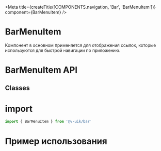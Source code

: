 
<Meta
  title={createTitle([COMPONENTS.navigation, 'Bar', 'BarMenuItem'])}
  component={BarMenuItem}
/>

# BarMenuItem

Компонент в основном применяется для отображения ссылок, которые используются для быстрой навигации по приложению.

# BarMenuItem API

<ArgsTable of={BarMenuItem} />

## Сlasses

<ArgsTable of={BarMenuItemClassesDummy} />

# import

```ts
import { BarMenuItem } from '@v-uik/bar'
```

# Пример использования

<Canvas withSource="none">
  <BarMenuItemExample />
</Canvas>

<Source language="tsx" code={RawBarMenuItemExample} />
